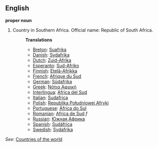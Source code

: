 ==English==

'''proper noun'''

# Country in Southern Africa. Official name: Republic of South Africa.
#:'''Translations'''
#:*[[Breton]]: [[Suafrika]]
#:*[[Danish]]: [[Sydafrika]]
#:*[[Dutch]]: [[Zuid-Afrika]]
#:*[[Esperanto]]: [[Sud-Afriko]]
#:*[[Finnish]]: [[Etelä-Afrikka]]
#:*[[French]]: [[Afrique du Sud]]
#:*[[German]]: [[Südafrika]]
#:*[[Greek]]: [[Νότια Αφρική]]
#:*[[Interlingua]]: [[Africa del Sud]]
#:*[[Italian]]: [[Sudafrica]]
#:*[[Polish]]: [[Republika Południowej Afryki]]
#:*[[Portuguese]]: [[África do Sul]]
#:*[[Romanian]]: [[Africa de Sud]] ''f''
#:*[[Russian]]: [[Южная Африка]]
#:*[[Spanish]]: [[Sudáfrica]]
#:*[[Swedish]]: [[Sydafrika]]

''See'': [[Countries of the world]]